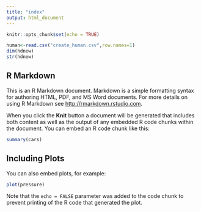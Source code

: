 ```yaml
---
title: "index"
output: html_document
---
```


```r
knitr::opts_chunk$set(echo = TRUE)
```

```r
human<-read.csv("create_human.csv",row.names=1)
dim(hdnew)
str(hdnew)
```

## R Markdown

This is an R Markdown document. Markdown is a simple formatting syntax for authoring HTML, PDF, and MS Word documents. For more details on using R Markdown see <http://rmarkdown.rstudio.com>.

When you click the **Knit** button a document will be generated that includes both content as well as the output of any embedded R code chunks within the document. You can embed an R code chunk like this:

```r
summary(cars)
```

## Including Plots

You can also embed plots, for example:

```r
plot(pressure)
```

Note that the `echo = FALSE` parameter was added to the code chunk to prevent printing of the R code that generated the plot.
